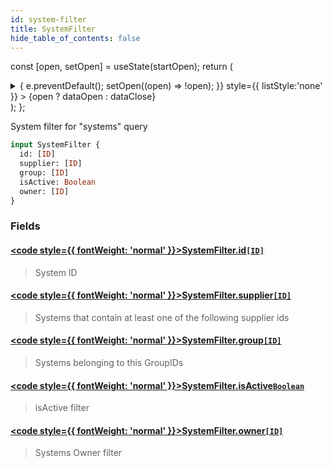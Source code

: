 ```yaml
---
id: system-filter
title: SystemFilter
hide_table_of_contents: false
---
```






const [open, setOpen] = useState(startOpen);
return (
<details {...(open ? { open: true } : {})} className="details" style={{ border:'none', boxShadow:'none', background:'var(--ifm-background-color)' }}>
<summary
onClick={(e) => {
e.preventDefault();
setOpen((open) => !open);
}}
style={{ listStyle:'none' }} >
{open ? dataOpen : dataClose}
</summary>
{open && children}
</details>
);
};

System filter for "systems" query

```graphql
input SystemFilter {
  id: [ID]
  supplier: [ID]
  group: [ID]
  isActive: Boolean
  owner: [ID]
}
```

### Fields

#### [<code style={{ fontWeight: 'normal' }}>SystemFilter.<b>id</b></code>](#)<Bullet />[`[ID]`](/api/scalars/id) <Badge class="badge badge--secondary" text="list"/> <Badge class="badge badge--secondary" text="scalar"/>

> System ID

#### [<code style={{ fontWeight: 'normal' }}>SystemFilter.<b>supplier</b></code>](#)<Bullet />[`[ID]`](/api/scalars/id) <Badge class="badge badge--secondary" text="list"/> <Badge class="badge badge--secondary" text="scalar"/>

> Systems that contain at least one of the following supplier ids

#### [<code style={{ fontWeight: 'normal' }}>SystemFilter.<b>group</b></code>](#)<Bullet />[`[ID]`](/api/scalars/id) <Badge class="badge badge--secondary" text="list"/> <Badge class="badge badge--secondary" text="scalar"/>

> Systems belonging to this GroupIDs

#### [<code style={{ fontWeight: 'normal' }}>SystemFilter.<b>isActive</b></code>](#)<Bullet />[`Boolean`](/api/scalars/boolean) <Badge class="badge badge--secondary" text="scalar"/>

> isActive filter

#### [<code style={{ fontWeight: 'normal' }}>SystemFilter.<b>owner</b></code>](#)<Bullet />[`[ID]`](/api/scalars/id) <Badge class="badge badge--secondary" text="list"/> <Badge class="badge badge--secondary" text="scalar"/>

> Systems Owner filter
